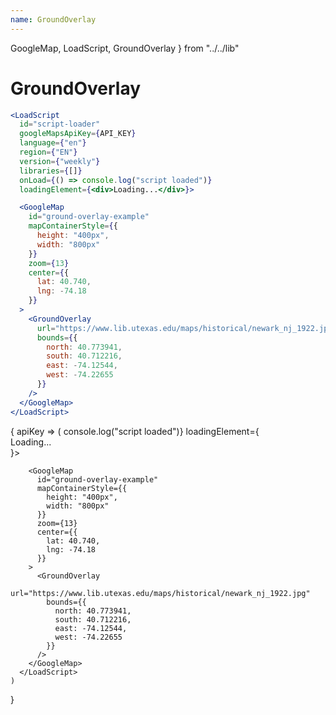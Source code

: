 ```yaml
---
name: GroundOverlay
---
```


  GoogleMap,
  LoadScript,
  GroundOverlay
} from "../../lib"


# GroundOverlay

```jsx
<LoadScript
  id="script-loader"
  googleMapsApiKey={API_KEY}
  language={"en"}
  region={"EN"}
  version={"weekly"}
  libraries={[]}
  onLoad={() => console.log("script loaded")}
  loadingElement={<div>Loading...</div>}>

  <GoogleMap
    id="ground-overlay-example"
    mapContainerStyle={{
      height: "400px",
      width: "800px"
    }}
    zoom={13}
    center={{
      lat: 40.740,
      lng: -74.18
    }}
  >
    <GroundOverlay
      url="https://www.lib.utexas.edu/maps/historical/newark_nj_1922.jpg"
      bounds={{
        north: 40.773941,
        south: 40.712216,
        east: -74.12544,
        west: -74.22655
      }}
    />
  </GoogleMap>
</LoadScript>
```

<WithApiKey>
  {
    apiKey => (
      <LoadScript
        id="script-loader"
        googleMapsApiKey={apiKey}
        language={"en"}
        region={"EN"}
        version={"weekly"}
        libraries={[]}
        onLoad={() => console.log("script loaded")}
        loadingElement={<div>Loading...</div>}>

        <GoogleMap
          id="ground-overlay-example"
          mapContainerStyle={{
            height: "400px",
            width: "800px"
          }}
          zoom={13}
          center={{
            lat: 40.740,
            lng: -74.18
          }}
        >
          <GroundOverlay
            url="https://www.lib.utexas.edu/maps/historical/newark_nj_1922.jpg"
            bounds={{
              north: 40.773941,
              south: 40.712216,
              east: -74.12544,
              west: -74.22655
            }}
          />
        </GoogleMap>
      </LoadScript>
    )
  }
</WithApiKey>
